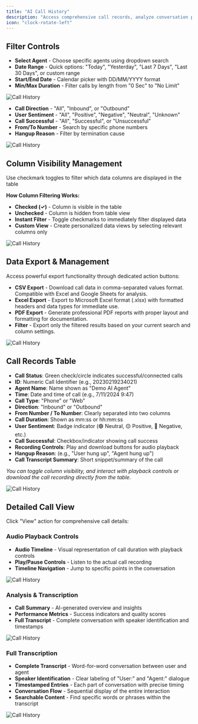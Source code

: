 ```yaml
---
title: "AI Call History"
description: "Access comprehensive call records, analyze conversation patterns, and track customer interactions across your AI call system with advanced filtering and search capabilities."
icon: "clock-rotate-left"
---
```

## Filter Controls

- **Select Agent** - Choose specific agents using dropdown search
- **Date Range** - Quick options: "Today", "Yesterday", "Last 7 Days", "Last 30 Days", or custom range
- **Start/End Date** - Calendar picker with DD/MM/YYYY format
- **Min/Max Duration** - Filter calls by length from "0 Sec" to "No Limit"

![Call History](/images/ai/call-history/primaryfilter.png)
 
- **Call Direction** - "All", "Inbound", or "Outbound"
- **User Sentiment** - "All", "Positive", "Negative", "Neutral", "Unknown"
- **Call Successful** - "All", "Successful", or "Unsuccessful"
- **From/To Number** - Search by specific phone numbers
- **Hangup Reason** - Filter by termination cause

![Call History](/images/ai/call-history/advancefilter.png)

## Column Visibility Management
Use checkmark toggles to filter which data columns are displayed in the table

**How Column Filtering Works:**
- **Checked (✓)** - Column is visible in the table
- **Unchecked** - Column is hidden from table view
- **Instant Filter** - Toggle checkmarks to immediately filter displayed data
- **Custom View** - Create personalized data views by selecting relevant columns only

![Call History](/images/ai/call-history/filter-options.png)

## Data Export & Management
Access powerful export functionality through dedicated action buttons:

- **CSV Export** - Download call data in comma-separated values format. Compatible with Excel and Google Sheets for analysis.
- **Excel Export** - Export to Microsoft Excel format (.xlsx) with formatted headers and data types for immediate use.
- **PDF Export** - Generate professional PDF reports with proper layout and formatting for documentation.
- **Filter** - Export only the filtered results based on your current search and column settings.

![Call History](/images/ai/call-history/cvc-pdf.png)



## Call Records Table


- **Call Status**: Green check/circle indicates successful/connected calls
- **ID**: Numeric Call Identifier (e.g., 20230219234021)
- **Agent Name**: Name shown as "Demo AI Agent"
- **Time**: Date and time of call (e.g., 7/11/2024 9:47)
- **Call Type**: "Phone" or "Web"
- **Direction**: "Inbound" or "Outbound"
- **From Number / To Number**: Clearly separated into two columns
- **Call Duration**: Shown as mm:ss or hh:mm:ss
- **User Sentiment**: Badge indicator (🟢 Neutral, 🟡 Positive, 🔴 Negative, etc.)
- **Call Successful**: Checkbox/indicator showing call success
- **Recording Controls**: Play and download buttons for audio playback
- **Hangup Reason**: (e.g., "User hung up", "Agent hung up")
- **Call Transcript Summary**: Short snippet/summary of the call

_You can toggle column visibility, and interact with playback controls or download the call recording directly from the table._

![Call History](/images/ai/call-history/table.png)

## Detailed Call View

Click "View" action for comprehensive call details:

### Audio Playback Controls
- **Audio Timeline** - Visual representation of call duration with playback controls
- **Play/Pause Controls** - Listen to the actual call recording
- **Timeline Navigation** - Jump to specific points in the conversation

![Call History](/images/ai/call-history/header.png)

### Analysis & Transcription
- **Call Summary** - AI-generated overview and insights
- **Performance Metrics** - Success indicators and quality scores
- **Full Transcript** - Complete conversation with speaker identification and timestamps

![Call History](/images/ai/call-history/conversation-analysis.png)

### Full Transcription
- **Complete Transcript** - Word-for-word conversation between user and agent
- **Speaker Identification** - Clear labeling of "User:" and "Agent:" dialogue
- **Timestamped Entries** - Each part of conversation with precise timing
- **Conversation Flow** - Sequential display of the entire interaction
- **Searchable Content** - Find specific words or phrases within the transcript

![Call History](/images/ai/call-history/transcription.png)
